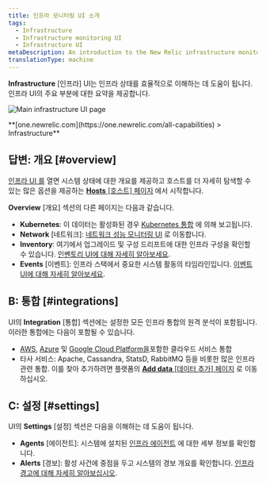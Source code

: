 ```yaml
---
title: 인프라 모니터링 UI 소개
tags:
  - Infrastructure
  - Infrastructure monitoring UI
  - Infrastructure UI
metaDescription: An introduction to the New Relic infrastructure monitoring UI pages.
translationType: machine
---
```



**Infrastructure** \[인프라] UI는 인프라 상태를 효율적으로 이해하는 데 도움이 됩니다. 인프라 UI의 주요 부분에 대한 요약을 제공합니다.

<img
  title="Main infrastructure UI page"
  alt="Main infrastructure UI page"
  src={infrastructureMainUi}
/>

<figcaption>
  **[one.newrelic.com](https://one.newrelic.com/all-capabilities) > Infrastructure**
</figcaption>

## 답변: 개요 [#overview]

[인프라 UI 를](https://one.newrelic.com/infra/infrastructure/hosts) 열면 시스템 상태에 대한 개요를 제공하고 호스트를 더 자세히 탐색할 수 있는 많은 옵션을 제공하는 [**Hosts** \[호스트\] 페이지](/docs/infrastructure/infrastructure-ui-pages/infra-hosts-ui-page) 에서 시작합니다.

**Overview** \[개요] 섹션의 다른 페이지는 다음과 같습니다.

* **Kubernetes**: 이 데이터는 활성화된 경우 [Kubernetes 통합](/docs/kubernetes-pixie/kubernetes-integration/get-started/introduction-kubernetes-integration) 에 의해 보고됩니다.
* **Network** \[네트워크]: [네트워크 성능 모니터링 UI](/docs/network-performance-monitoring/get-started/npm-introduction) 로 이동합니다.
* **Inventory**: 여기에서 업그레이드 및 구성 드리프트에 대한 인프라 구성을 확인할 수 있습니다. [인벤토리 UI에 대해 자세히 알아보세요](/docs/infrastructure/infrastructure-ui-pages/infrastructure-inventory-page-search-your-entire-infrastructure).
* **Events** \[이벤트]: 인프라 스택에서 중요한 시스템 활동의 타임라인입니다. [이벤트 UI에 대해 자세히 알아보세요](/docs/infrastructure/infrastructure-ui-pages/infrastructure-events-page-live-feed-every-config-change).

## B: 통합 [#integrations]

UI의 **Integration** \[통합] 섹션에는 설정한 모든 인프라 통합의 원격 분석이 포함됩니다. 이러한 통합에는 다음이 포함될 수 있습니다.

* [AWS](/docs/infrastructure/amazon-integrations/get-started/introduction-aws-integrations), [Azure](/docs/infrastructure/microsoft-azure-integrations/get-started/introduction-azure-monitoring-integrations) 및 [Google Cloud Platform을](/docs/infrastructure/google-cloud-platform-integrations/get-started/introduction-google-cloud-platform-integrations)포함한 클라우드 서비스 통합
* 타사 서비스: Apache, Cassandra, StatsD, RabbitMQ 등을 비롯한 많은 인프라 관련 통합. 이를 찾아 추가하려면 플랫폼의 [**Add data** \[데이터 추가\] 페이지](https://newrelic.com/instant-observability?category=infrastructure-and-os) 로 이동하십시오.

## C: 설정 [#settings]

UI의 **Settings** \[설정] 섹션은 다음을 이해하는 데 도움이 됩니다.

* **Agents** \[에이전트]: 시스템에 설치된 [인프라 에이전트](/docs/infrastructure/install-infrastructure-agent/get-started/install-infrastructure-agent) 에 대한 세부 정보를 확인합니다.
* **Alerts** \[경보]: 활성 사건에 중점을 두고 시스템의 경보 개요를 확인합니다. [인프라 경고에 대해 자세히 알아보십시오](/docs/infrastructure/new-relic-infrastructure/infrastructure-alert-conditions/infrastructure-alerts-add-edit-or-view-host-alert-information).